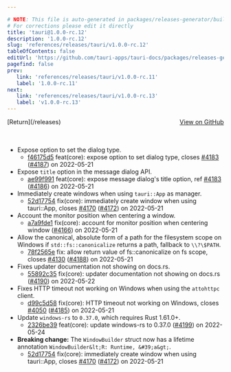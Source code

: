 ```yaml
---

# NOTE: This file is auto-generated in packages/releases-generator/build.ts
# For corrections please edit it directly
title: 'tauri@1.0.0-rc.12'
description: '1.0.0-rc.12'
slug: 'references/releases/tauri/v1.0.0-rc.12'
tableOfContents: false
editUrl: 'https://github.com/tauri-apps/tauri-docs/packages/releases-generator/build.ts'
pagefind: false
prev:
   link: 'references/releases/tauri/v1.0.0-rc.11'
   label: '1.0.0-rc.11'
next:
   link: 'references/releases/tauri/v1.0.0-rc.13'
   label: 'v1.0.0-rc.13'
---
```


<div style="margin-bottom:3rem; display: flex; justify-content: space-between; align-items: center"><span>[Return](/releases)</span><span><a href="https://github.com/tauri-apps/tauri/releases/tag/tauri-v1.0.0-rc.12">View on GitHub</a></span></div>

- Expose option to set the dialog type.
  - [f46175d5](https://www.github.com/tauri-apps/tauri/commit/f46175d5d46fa3eae66ad2415a0eb1efb7d31da2) feat(core): expose option to set dialog type, closes [#4183](https://www.github.com/tauri-apps/tauri/pull/4183) ([#4187](https://www.github.com/tauri-apps/tauri/pull/4187)) on 2022-05-21
- Expose `title` option in the message dialog API.
  - [ae99f991](https://www.github.com/tauri-apps/tauri/commit/ae99f991674d77c322a2240d10ed4b78ed2f4d4b) feat(core): expose message dialog&#39;s title option, ref [#4183](https://www.github.com/tauri-apps/tauri/pull/4183) ([#4186](https://www.github.com/tauri-apps/tauri/pull/4186)) on 2022-05-21
- Immediately create windows when using `tauri::App` as manager.
  - [52d17754](https://www.github.com/tauri-apps/tauri/commit/52d177543ab5d0b316628ef30c2a32f303bc451d) fix(core): immediately create window when using tauri::App, closes [#4170](https://www.github.com/tauri-apps/tauri/pull/4170) ([#4172](https://www.github.com/tauri-apps/tauri/pull/4172)) on 2022-05-21
- Account the monitor position when centering a window.
  - [a7a9fde1](https://www.github.com/tauri-apps/tauri/commit/a7a9fde16fb7c35d48d4f97e83ff95b8baf9e090) fix(core): account for monitor position when centering window ([#4166](https://www.github.com/tauri-apps/tauri/pull/4166)) on 2022-05-21
- Allow the canonical, absolute form of a path for the filesystem scope on Windows if `std::fs::canonicalize` returns a path, fallback to `\\?\$PATH`.
  - [78f2565e](https://www.github.com/tauri-apps/tauri/commit/78f2565e14a5a8292045200967a36d6a40899721) fix: allow return value of fs::canonicalize on fs scope, closes [#4130](https://www.github.com/tauri-apps/tauri/pull/4130) ([#4188](https://www.github.com/tauri-apps/tauri/pull/4188)) on 2022-05-21
- Fixes updater documentation not showing on docs.rs.
  - [55892c35](https://www.github.com/tauri-apps/tauri/commit/55892c35f5c60836a8b7244e1660a83a01a4bc37) fix(core): updater documentation not showing on docs.rs ([#4190](https://www.github.com/tauri-apps/tauri/pull/4190)) on 2022-05-22
- Fixes HTTP timeout not working on Windows when using the `attohttpc` client.
  - [d99c5d58](https://www.github.com/tauri-apps/tauri/commit/d99c5d583bdb1429966283cc5cd4a977cf0770b2) fix(core): HTTP timeout not working on Windows, closes [#4050](https://www.github.com/tauri-apps/tauri/pull/4050) ([#4185](https://www.github.com/tauri-apps/tauri/pull/4185)) on 2022-05-21
- Update `windows-rs` to `0.37.0`, which requires Rust 1.61.0+.
  - [2326be39](https://www.github.com/tauri-apps/tauri/commit/2326be39821890cdd4de76e7029a531424dcb26f) feat(core): update windows-rs to 0.37.0 ([#4199](https://www.github.com/tauri-apps/tauri/pull/4199)) on 2022-05-24
- **Breaking change:** The `WindowBuilder` struct now has a lifetime annotation `WindowBuilder&lt;R: Runtime, &#39;a&gt;`.
  - [52d17754](https://www.github.com/tauri-apps/tauri/commit/52d177543ab5d0b316628ef30c2a32f303bc451d) fix(core): immediately create window when using tauri::App, closes [#4170](https://www.github.com/tauri-apps/tauri/pull/4170) ([#4172](https://www.github.com/tauri-apps/tauri/pull/4172)) on 2022-05-21

